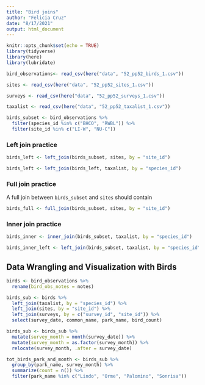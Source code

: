 ```yaml
---
title: "Bird joins"
author: "Felicia Cruz"
date: "8/17/2021"
output: html_document
---
```


```r
knitr::opts_chunk$set(echo = TRUE)
library(tidyverse)
library(here)
library(lubridate)
```


```r
bird_observations<- read_csv(here("data", "52_pp52_birds_1.csv"))

sites <- read_csv(here("data", "52_pp52_sites_1.csv"))

surveys <- read_csv(here("data", "52_pp52_surveys_1.csv"))

taxalist <- read_csv(here("data", "52_pp52_taxalist_1.csv"))

birds_subset <- bird_observations %>% 
  filter(species_id %in% c("BHCO", "RWBL")) %>% 
  filter(site_id %in% c("LI-W", "NU-C"))
```

### Left join practice 
```r
birds_left <- left_join(birds_subset, sites, by = "site_id")

birds_left <- left_join(birds_left, taxalist, by = "species_id")
```

### Full join practice
A full join between `birds_subset` and `sites` should contain
```r
birds_full <- full_join(birds_subset, sites, by = "site_id")

```

### Inner join practice
```r
birds_inner <- inner_join(birds_subset, taxalist, by = "species_id")

birds_inner_left <- left_join(birds_subset, taxalist, by = "species_id")
```

## Data Wrangling and Visualization with Birds

```r
birds <- bird_observations %>% 
  rename(bird_obs_notes = notes)

birds_sub <- birds %>% 
  left_join(taxalist, by = "species_id") %>% 
  left_join(sites, by = "site_id") %>% 
  left_join(surveys, by = c("survey_id", "site_id")) %>% 
  select(survey_date, common_name, park_name, bird_count)

birds_sub <- birds_sub %>% 
  mutate(survey_month = month(survey_date)) %>% 
  mutate(survey_month = as.factor(survey_month)) %>% 
  relocate(survey_month, .after = survey_date)

tot_birds_park_and_month <- birds_sub %>% 
  group_by(park_name, survey_month) %>% 
  summarize(count = n()) %>% 
  filter(park_name %in% c("Lindo", "Orme", "Palomino", "Sonrisa"))
```




